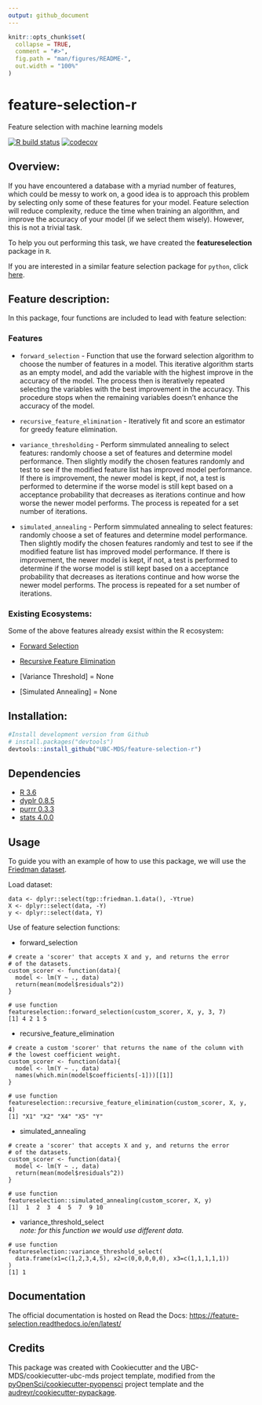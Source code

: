 ```yaml
---
output: github_document
---
```


<!-- README.md is generated from README.Rmd. Please edit that file -->

```r
knitr::opts_chunk$set(
  collapse = TRUE,
  comment = "#>",
  fig.path = "man/figures/README-",
  out.width = "100%"
)
```

# feature-selection-r
Feature selection with machine learning models

<!-- badges: start -->
[![R build status](https://github.com/UBC-MDS/feature-selection-r/workflows/R-CMD-check/badge.svg)](https://github.com/UBC-MDS/feature-selection-r/actions)
[![codecov](https://codecov.io/gh/UBC-MDS/feature-selection-r/branch/testcheck/graph/badge.svg)](https://codecov.io/gh/UBC-MDS/feature-selection-r)
<!-- badges: end -->

## Overview:
If you have encountered a database with a myriad number of features, which could be messy to work on, a good idea is to approach this problem by selecting only some of these features for your model. Feature selection will reduce complexity, reduce the time when training an algorithm, and improve the accuracy of your model (if we select them wisely). However, this is not a trivial task. 

To help you out performing this task, we have created the **featureselection** package in `R`.

If you are interested in a similar feature selection package for `python`, click [here](https://github.com/UBC-MDS/feature-selection-python).

## Feature description:
In this package, four functions are included to lead with feature selection:

### Features

* `forward_selection` - Function that use the forward selection algorithm to choose the number of features in a model. This iterative algorithm starts as an empty model, and add the variable with the highest improve in the accuracy of the model. The process then is iteratively repeated selecting the variables with the best improvement in the accuracy. This procedure stops when the remaining variables doesn't enhance the accuracy of the model.  

* `recursive_feature_elimination` - Iteratively fit and score an estimator for greedy feature elimination.

* `variance_thresholding` - Perform simmulated annealing to select features: randomly choose a set of features and determine model performance. Then slightly modify the chosen features randomly and test to see if the modified feature list has improved model performance. If there is improvement, the newer model is kept, if not, a test is performed to determine if the worse model is still kept based on a acceptance probability that decreases as iterations continue and how worse the newer model performs. The process is repeated for a set number of iterations.

* `simulated_annealing` - Perform simmulated annealing to select features: randomly choose a set of features and determine model performance. Then slightly modify the chosen features randomly and test to see if the modified feature list has improved model performance. If there is improvement, the newer model is kept, if not, a test is performed to determine if the worse model is still kept based on a acceptance probability that decreases as iterations continue and how worse the newer model performs. The process is repeated for a set number of iterations.

### Existing Ecosystems:
Some of the above features already exsist within the R ecosystem:

- [Forward Selection](https://www.rdocumentation.org/packages/MXM/versions/0.9.4/topics/Forward%20selection)

- [Recursive Feature Elimination](https://www.rdocumentation.org/packages/caret/versions/6.0-85/topics/rfe)

- [Variance Threshold] = None

- [Simulated Annealing] = None

## Installation:

``` r
#Install development version from Github
# install.packages("devtools")
devtools::install_github("UBC-MDS/feature-selection-r")
```

## Dependencies

- [R 3.6](https://www.r-project.org/)
- [dyplr 0.8.5](https://dplyr.tidyverse.org/)
- [purrr 0.3.3](https://purrr.tidyverse.org/)
- [stats 4.0.0](https://stat.ethz.ch/R-manual/R-devel/library/stats/html/00Index.html)

## Usage

To guide you with an example of how to use this package, we will use the [Friedman dataset](https://www.rdocumentation.org/packages/tgp/versions/2.4-14/topics/friedman.1.data).

Load dataset:
```
data <- dplyr::select(tgp::friedman.1.data(), -Ytrue)
X <- dplyr::select(data, -Y)
y <- dplyr::select(data, Y)
```

Use of feature selection functions:

- forward_selection
```
# create a 'scorer' that accepts X and y, and returns the error
# of the datasets.
custom_scorer <- function(data){
  model <- lm(Y ~ ., data)
  return(mean(model$residuals^2))
}

# use function
featureselection::forward_selection(custom_scorer, X, y, 3, 7)
[1] 4 2 1 5
```

- recursive_feature_elimination
```
# create a custom 'scorer' that returns the name of the column with
# the lowest coefficient weight.
custom_scorer <- function(data){
  model <- lm(Y ~ ., data)
  names(which.min(model$coefficients[-1]))[[1]]
}

# use function
featureselection::recursive_feature_elimination(custom_scorer, X, y, 4)
[1] "X1" "X2" "X4" "X5" "Y"
```

- simulated_annealing
```
# create a 'scorer' that accepts X and y, and returns the error
# of the datasets.
custom_scorer <- function(data){
  model <- lm(Y ~ ., data)
  return(mean(model$residuals^2))
}

# use function
featureselection::simulated_annealing(custom_scorer, X, y)
[1]  1  2  3  4  5  7  9 10
```

- variance_threshold_select  
*note: for this function we would use different data.*
```
# use function
featureselection::variance_threshold_select(
  data.frame(x1=c(1,2,3,4,5), x2=c(0,0,0,0,0), x3=c(1,1,1,1,1))
)
[1] 1
```

## Documentation
The official documentation is hosted on Read the Docs: <https://feature-selection.readthedocs.io/en/latest/>

## Credits
This package was created with Cookiecutter and the UBC-MDS/cookiecutter-ubc-mds project template, modified from the [pyOpenSci/cookiecutter-pyopensci](https://github.com/pyOpenSci/cookiecutter-pyopensci) project template and the [audreyr/cookiecutter-pypackage](https://github.com/audreyr/cookiecutter-pypackage).
